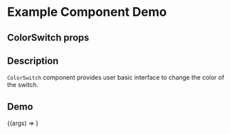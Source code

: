 
<Meta title="Example/ColorSwitch" component={ColorSwitch} />

# Example Component Demo

## ColorSwitch props
<Props of={ColorSwitch} />

## Description

`ColorSwitch` component provides user basic interface to change the color of the switch.

## Demo

<Canvas>
  <Story name="Material UI ColorSwitch">
    {(args) => <ColorSwitch {...args} />}
  </Story>
</Canvas>